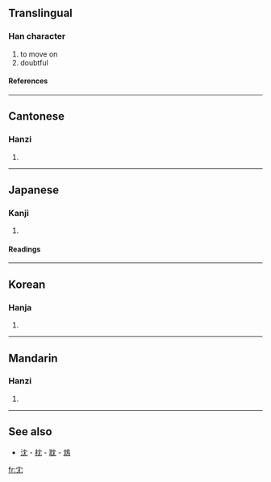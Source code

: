 {{rfc|See also as level 2 header}}
==Translingual==

===Han character===
{{Han char|rn=14|rad=冖|as=02|sn=4|four=4021<sub>2</sub>|canj=中月山 (LBU)}}
# to move on
# doubtful

====References====
{{Han ref|kx=0130.140|dkj=01567|dj=0292.140|hdz=10302.170|uh=5198|ud=20888|bh=C955|bd=51541}}

----
==Cantonese==

===Hanzi===
{{yue-hanzi|jyut=|y=yam4}}
# {{defn|Cantonese}}

----
==Japanese==

===Kanji===
{{ja-kanji|grade=|rs=冖02}}
# {{defn|Japanese}}

====Readings====
{{ja-readings|on=[[いん]] (in), [[いう]] (iu), [[ゆ]] (yu)|kun=[[おこたる]] (okotaru), [[ためらふ]] (tamerafu), [[うたがふ]] (utagafu)}}

----
==Korean==

===Hanja===
{{ko-hanja|hangeul=유|rv=yu|mr=yu}}
# {{defn|Korean}}

----
==Mandarin==

===Hanzi===
{{cmn-hanzi|pin=[[yín]] ([[yin2]])|wg=yin<sup>2</sup>}}
# {{defn|Mandarin}}

----
==See also==
*[[沈]] - [[枕]] - [[耽]] - [[鴆]]

[[fr:冘]]
